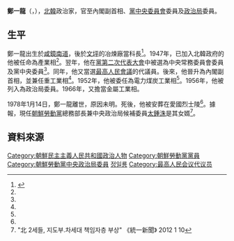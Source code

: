 {{noteTA
|G1=Country
|1=zh:北朝鮮; zh-cn:朝鲜; zh-tw:朝鮮; zh-hk:朝鮮; zh-sg:朝鲜;
}}

'''鄭一龍'''（{{lang|ko|정일룡}}，{{bd|1912年|7月2日|1978年|1月14日|}}），[[北韓|北韓]]政治家，官至內閣副首相、[[朝鮮勞動黨中央委員會|黨中央委員會]]委員及[[朝鮮勞動黨中央政治局|政治局]]委員。

==生平==
鄭一龍出生於[[咸鏡南道|咸鏡南道]]，後於[[文坪|文坪]]的冶煉廠當科長<ref name="cybernk">{{Cite web |url=http://www.cybernk.net/infoText/InfoHumanDetail.aspx?mc=EJ1005&hid=EJ100500229684&rightType=3&direct=1&direct=1 |title=정일룡 |accessdate=2014-01-20 |archive-date=2014-02-03 |archive-url=https://web.archive.org/web/20140203093319/http://www.cybernk.net/infoText/InfoHumanDetail.aspx?mc=EJ1005&hid=EJ100500229684&rightType=3&direct=1&direct=1 |dead-url=no }}</ref>。1947年，已加入北韓政府的他被任命為產業相<ref name="cybernk"/>。翌年，他在[[北朝鲜劳动党第二次代表大会|黨第二次代表大會]]中被選為中央常務委員會委員及黨中央委員<ref name="cybernk"/>。同年，他又當選[[最高人民會議|最高人民會議]]的代議員。後來，他晉升為內閣副首相，並兼任重工業相<ref name="cybernk"/>。1952年，他被委任為電力煤炭工業相<ref name="cybernk"/>。1956年，他被列入為政治局委員。1966年，又擔當金屬工業相。

1978年1月14日，鄭一龍離世，原因未明。死後，他被安葬在愛國烈士陵<ref name="cybernk"/>。據報，現任[[朝鮮勞動黨|朝鮮勞動黨]]總務部長兼中央政治局候補委員[[太鍾洙|太鍾洙]]是其女婿<ref>"北 2세들, 지도부.차세대 책임자층 부상" 《統一新聞》 2012 1 10</ref>。

==資料來源==
{{reflist}}

[[Category:朝鮮民主主義人民共和國政治人物|Category:朝鮮民主主義人民共和國政治人物]]
[[Category:朝鮮勞動黨黨員|Category:朝鮮勞動黨黨員]]
[[Category:朝鮮勞動黨中央政治局委員|Category:朝鮮勞動黨中央政治局委員]]
[[Category:咸鏡南道出身人物|정일룡]]
[[Category:最高人民会议代议员|Category:最高人民会议代议员]]